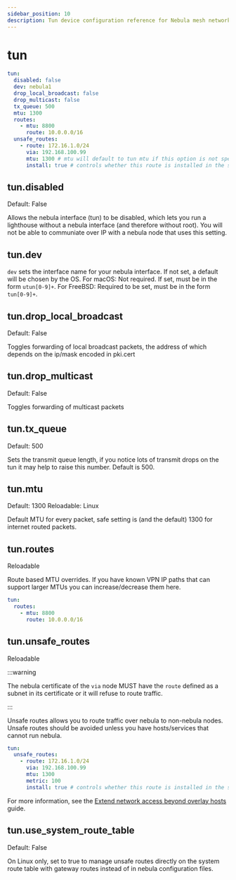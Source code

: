 ```yaml
---
sidebar_position: 10
description: Tun device configuration reference for Nebula mesh networking.
---
```



# tun

```yml
tun:
  disabled: false
  dev: nebula1
  drop_local_broadcast: false
  drop_multicast: false
  tx_queue: 500
  mtu: 1300
  routes:
    - mtu: 8800
      route: 10.0.0.0/16
  unsafe_routes:
    - route: 172.16.1.0/24
      via: 192.168.100.99
      mtu: 1300 # mtu will default to tun mtu if this option is not specified
      install: true # controls whether this route is installed in the systems routing table.
```

## tun.disabled

<Pill className="mb-24">Default: False</Pill>

Allows the nebula interface (tun) to be disabled, which lets you run a lighthouse without a nebula interface (and
therefore without root). You will not be able to communiate over IP with a nebula node that uses this setting.

## tun.dev

`dev` sets the interface name for your nebula interface. If not set, a default will be chosen by the OS. For macOS: Not
required. If set, must be in the form `utun[0-9]+`. For FreeBSD: Required to be set, must be in the form `tun[0-9]+`.

## tun.drop_local_broadcast

<Pill className="mb-24">Default: False</Pill>

Toggles forwarding of local broadcast packets, the address of which depends on the ip/mask encoded in pki.cert

## tun.drop_multicast

<Pill className="mb-24">Default: False</Pill>

Toggles forwarding of multicast packets

## tun.tx_queue

<Pill className="mb-24">Default: 500</Pill>

Sets the transmit queue length, if you notice lots of transmit drops on the tun it may help to raise this number.
Default is 500.

## tun.mtu

<Pill className="mb-24">Default: 1300</Pill> <Pill className="mb-24">Reloadable: Linux</Pill>

Default MTU for every packet, safe setting is (and the default) 1300 for internet routed packets.

## tun.routes

<Pill className="mb-24">Reloadable</Pill>

Route based MTU overrides. If you have known VPN IP paths that can support larger MTUs you can increase/decrease them
here.

```yml
tun:
  routes:
    - mtu: 8800
      route: 10.0.0.0/16
```

## tun.unsafe_routes

<Pill className="mb-24">Reloadable</Pill>

:::warning

The nebula certificate of the `via` node MUST have the `route` defined as a subnet in its certificate or it will refuse
to route traffic.

:::

Unsafe routes allows you to route traffic over nebula to non-nebula nodes. Unsafe routes should be avoided unless you
have hosts/services that cannot run nebula.

```yml
tun:
  unsafe_routes:
    - route: 172.16.1.0/24
      via: 192.168.100.99
      mtu: 1300
      metric: 100
      install: true # controls whether this route is installed in the systems routing table.
```

For more information, see the [Extend network access beyond overlay hosts](/docs/guides/unsafe_routes/) guide.

## tun.use_system_route_table

<Pill className="mb-24">Default: False</Pill>

On Linux only, set to true to manage unsafe routes directly on the system route table with gateway routes instead of in
nebula configuration files.
